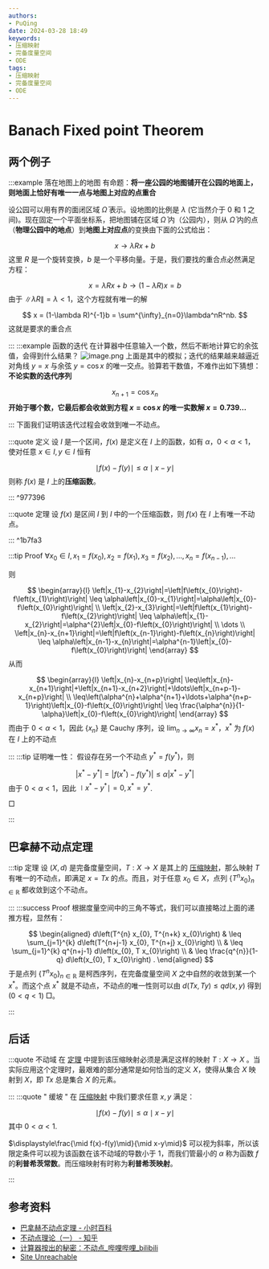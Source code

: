 ```yaml
---
authors:
- PuQing
date: 2024-03-28 18:49
keywords:
- 压缩映射
- 完备度量空间
- ODE
tags:
- 压缩映射
- 完备度量空间
- ODE
---
```

# Banach Fixed point Theorem

## 两个例子

:::example 落在地图上的地图
有命题：**将一座公园的地图铺开在公园的地面上，则地面上恰好有唯一一点与地图上对应的点重合**

设公园可以用有界的面闭区域 $\bar{\Omega}$ 表示。设地图的比例是 $\lambda$ (它当然介于 0 和 1 之间)。现在固定一个平面坐标系，把地图铺在区域 $\bar{\Omega}$ 内（公园内），则从 $\bar{\Omega}$ 内的点（**物理公园中的地点**）到**地图上对应点**的变换由下面的公式给出：


<!--truncate-->
$$
x \to \lambda Rx+b
$$
这里 $R$ 是一个旋转变换，$b$ 是一个平移向量。于是，我们要找的重合点必然满足方程：

$$
x = \lambda Rx+b \to (1-\lambda R)x=b
$$
由于 $\left \| \lambda R \right \|=\lambda<1$，这个方程就有唯一的解

$$
x = (1-\lambda R)^{-1}b = \sum^{\infty}_{n=0}\lambda^nR^nb.
$$
这就是要求的重合点

:::
:::example 函数的迭代
在计算器中任意输入一个数，然后不断地计算它的余弦值，会得到什么结果？
![image.png](https://images.puqing.work/2024/03/29/66061fb5c7ae4.png)
上面是其中的模拟；迭代的结果越来越逼近对角线 $y=x$ 与余弦 $y=\cos x$ 的唯一交点。验算若干数值，不难作出如下猜想：**不论实数的迭代序列**

$$
x_{n+1} = \cos x_{n}
$$
**开始于哪个数，它最后都会收敛到方程 $x=\cos x$ 的唯一实数解 $x=0.739\dots$**

:::
下面我们证明该迭代过程会收敛到唯一不动点。

:::quote 定义
设 $I$ 是一个区间，$f(x)$ 是定义在 $I$ 上的函数，如有 $\alpha$，$0<\alpha <1$，使对任意 $x \in I,y \in I$ 恒有

$$
\mid f(x)-f(y) \mid \le \alpha\mid x-y\mid
$$
则称 $f(x)$ 是 $I$ 上的**压缩函数**。

:::
^977396

:::quote 定理
设 $f(x)$ 是区间 $I$ 到 $I$ 中的一个压缩函数，则 $f(x)$ 在 $I$ 上有唯一不动点。

:::
^1b7fa3

:::tip Proof
$\forall x_{0} \in I, x_{1}=f\left(x_{0}\right), x_{2}=f\left(x_{1}\right), x_{3}=f\left(x_{2}\right), \ldots, x_{n}=f\left(x_{n-1}\right), \ldots$

则

$$
\begin{array}{l}
\left|x_{1}-x_{2}\right|=\left|f\left(x_{0}\right)-f\left(x_{1}\right)\right| \leq \alpha\left|x_{0}-x_{1}\right|=\alpha\left|x_{0}-f\left(x_{0}\right)\right| \\
\left|x_{2}-x_{3}\right|=\left|f\left(x_{1}\right)-f\left(x_{2}\right)\right| \leq \alpha\left|x_{1}-x_{2}\right|=\alpha^{2}\left|x_{0}-f\left(x_{0}\right)\right| \\
\dots \\
\left|x_{n}-x_{n+1}\right|=\left|f\left(x_{n-1}\right)-f\left(x_{n}\right)\right| \leq \alpha\left|x_{n-1}-x_{n}\right|=\alpha^{n-1}\left|x_{0}-f\left(x_{0}\right)\right|
\end{array}
$$
从而

$$
\begin{array}{l}
\left|x_{n}-x_{n+p}\right| \leq\left|x_{n}-x_{n+1}\right|+\left|x_{n+1}-x_{n+2}\right|+\ldots\left|x_{n+p-1}-x_{n+p}\right| \\
\leq\left(\alpha^{n}+\alpha^{n+1}+\ldots+\alpha^{n+p-1}\right)\left|x_{0}-f\left(x_{0}\right)\right| \leq \frac{\alpha^{n}}{1-\alpha}\left|x_{0}-f\left(x_{0}\right)\right|
\end{array}
$$
而由于 $0<\alpha<1$，因此 $\{x_{n}\}$ 是 Cauchy 序列，设 $\lim_{n \to \infty}x_{n}=x^*$，$x^*$ 为 $f(x)$ 在 $I$ 上的不动点

:::
:::tip 证明唯一性：
假设存在另一个不动点 $y^*=f(y^*)$，则

$$
\left|x^{*}-y^{*}\right|=\left|f\left(x^{*}\right)-f\left(y^{*}\right)\right| \leq \alpha\left|x^{*}-y^{*}\right|
$$
由于 $0<\alpha<1$，因此 $\mid x^*-y^*\mid=0,x^*=y^*$.

$\Box$

:::
## 巴拿赫不动点定理

:::tip 定理
设 $(X,d)$ 是完备度量空间，$T:X \to X$ 是其上的 [压缩映射](./d5b7b998#%5E977396)，那么映射 $T$ 有唯一的不动点，即满足 $x=Tx$ 的点。而且，对于任意 $x_{0} \in X$，点列 $\{T^nx_{0}\}_{n \in \mathbb{R}}$ 都收敛到这个不动点。

:::
:::success Proof
根据度量空间中的三角不等式，我们可以直接略过上面的递推方程，显然有：

$$
\begin{aligned}
d\left(T^{n} x_{0}, T^{n+k} x_{0}\right) & \leq \sum_{j=1}^{k} d\left(T^{n+j-1} x_{0}, T^{n+j} x_{0}\right) \\
& \leq \sum_{j=1}^{k} q^{n+j-1} d\left(x_{0}, T x_{0}\right) \\
& \leq \frac{q^{n}}{1-q} d\left(x_{0}, T x_{0}\right) .
\end{aligned}
$$
于是点列 $\{T^nx_{0}\}_{n \in \mathbb{R}}$ 是柯西序列，在完备度量空间 $X$ 之中自然的收敛到某一个 $x^*$。而这个点 $x^*$ 就是不动点，不动点的唯一性则可以由 $d(Tx,Ty)\le qd(x,y)$ 得到 ($0<q<1$) $\Box$。

:::
## 后话

:::quote 不动域
在 [定理](./d5b7b998#%5E1b7fa3) 中提到该压缩映射必须是满足这样的映射 $T:X\to X$ 。当实际应用这个定理时，最艰难的部分通常是如何恰当的定义 $X$，使得从集合 $X$ 映射到 $X$，即 $Tx$ 总是集合 $X$ 的元素。

:::
:::quote " 缓坡 "
在 [压缩映射](./d5b7b998#%5E977396) 中我们要求任意 $x,y$ 满足：

$$
\mid f(x)-f(y) \mid \le \alpha\mid x-y\mid
$$
其中 $0<\alpha<1$.

$\displaystyle\frac{\mid f(x)-f(y)\mid}{\mid x-y\mid}$ 可以视为斜率，所以该限定条件可以视为该函数在该不动域的导数小于 1，而我们管最小的 $\alpha$ 称为函数 $f$ 的**利普希茨常数**。而压缩映射有时称为**利普希茨映射**。

:::
## 参考资料

- [巴拿赫不动点定理 - 小时百科](https://wuli.wiki/online/ConMap.html)
- [不动点理论（一） - 知乎](https://zhuanlan.zhihu.com/p/641491255)
- [计算器按出的秘密：不动点_哔哩哔哩_bilibili](https://www.bilibili.com/video/BV1bD4y1Q7wY/?spm_id_from=333.788.recommend_more_video.6&amp;vd_source=5890eec9b2a60d9ae9a403fd2aad7881)
- [Site Unreachable](https://zh.wikipedia.org/zh-cn/%E5%B7%B4%E6%8B%BF%E8%B5%AB%E4%B8%8D%E5%8A%A8%E7%82%B9%E5%AE%9A%E7%90%86)
